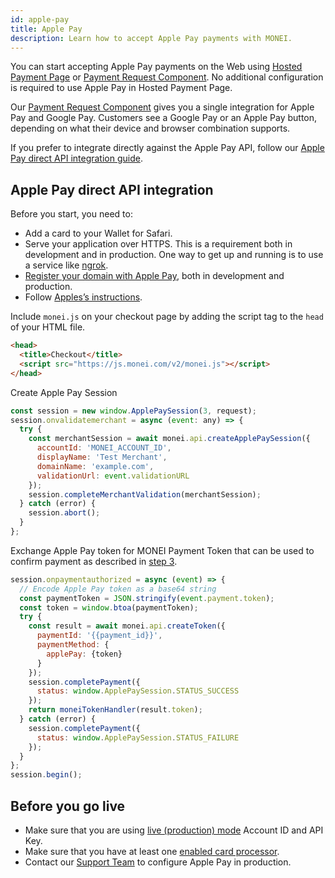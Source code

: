 ```yaml
---
id: apple-pay
title: Apple Pay
description: Learn how to accept Apple Pay payments with MONEI.
---
```


You can start accepting Apple Pay payments on the Web using [Hosted Payment Page](integrations/use-prebuilt-payment-page.mdx) or [Payment Request Component](monei-js/payment-request.mdx). No additional configuration is required to use Apple Pay in Hosted Payment Page.

Our [Payment Request Component](monei-js/payment-request.mdx) gives you a single integration for Apple Pay and Google Pay. Customers see a Google Pay or an Apple Pay button, depending on what their device and browser combination supports.

If you prefer to integrate directly against the Apple Pay API, follow our [Apple Pay direct API integration guide](#apple-pay-direct-api-integration).

## Apple Pay direct API integration

Before you start, you need to:

- Add a card to your Wallet for Safari.
- Serve your application over HTTPS. This is a requirement both in development and in production. One way to get up and running is to use a service like [ngrok](https://ngrok.com/).
- [Register your domain with Apple Pay](monei-js/payment-request.mdx#register-your-domain-with-apple-pay), both in development and production.
- Follow [Apples’s instructions](https://developer.apple.com/documentation/apple_pay_on_the_web).

Include `monei.js` on your checkout page by adding the script tag to the `head` of your HTML file.

```html title="checkout.html"
<head>
  <title>Checkout</title>
  <script src="https://js.monei.com/v2/monei.js"></script>
</head>
```

Create Apple Pay Session

```javascript
const session = new window.ApplePaySession(3, request);
session.onvalidatemerchant = async (event: any) => {
  try {
    const merchantSession = await monei.api.createApplePaySession({
      accountId: 'MONEI_ACCOUNT_ID',
      displayName: 'Test Merchant',
      domainName: 'example.com',
      validationUrl: event.validationURL
    });
    session.completeMerchantValidation(merchantSession);
  } catch (error) {
    session.abort();
  }
};
```

Exchange Apple Pay token for MONEI Payment Token that can be used to confirm payment as described in [step 3](#3-confirm-the-payment-client-side).

```javascript
session.onpaymentauthorized = async (event) => {
  // Encode Apple Pay token as a base64 string
  const paymentToken = JSON.stringify(event.payment.token);
  const token = window.btoa(paymentToken);
  try {
    const result = await monei.api.createToken({
      paymentId: '{{payment_id}}',
      paymentMethod: {
        applePay: {token}
      }
    });
    session.completePayment({
      status: window.ApplePaySession.STATUS_SUCCESS
    });
    return moneiTokenHandler(result.token);
  } catch (error) {
    session.completePayment({
      status: window.ApplePaySession.STATUS_FAILURE
    });
  }
};
session.begin();
```

## Before you go live

- Make sure that you are using [live (production) mode](testing.md) Account ID and API Key.
- Make sure that you have at least one [enabled card processor](https://dashboard.monei.com/settings/payment-methods/card).
- Contact our [Support Team](https://support.monei.com/hc/requests/new) to configure Apple Pay in production.
